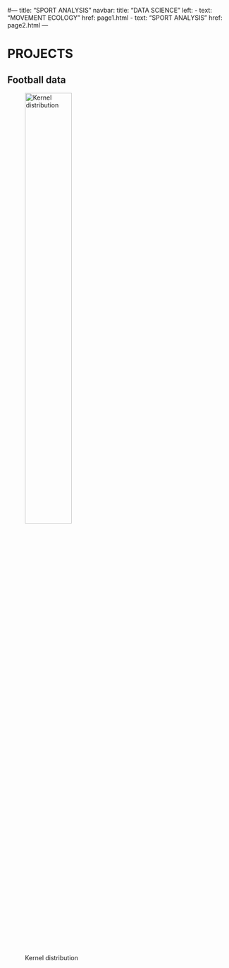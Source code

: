 #---
title: "SPORT ANALYSIS"
navbar:
  title: "DATA SCIENCE"
  left:
    - text: "MOVEMENT ECOLOGY"
      href: page1.html
    - text: "SPORT ANALYSIS"
      href: page2.html
---

# PROJECTS

## Football data

![Kernel distribution](./img/football_heat.png "Football heatmap"){ width=50% }
